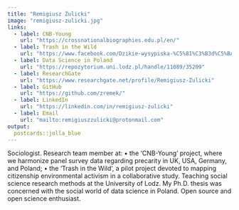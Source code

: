 ```yaml
---
title: "Remigiusz Żulicki"
image: "remigiusz-zulicki.jpg"
links:
  - label: CNB-Young
    url: "https://crossnationalbiographies.edu.pl/en/"
  - label: Trash in the Wild
    url: "https://www.facebook.com/Dzikie-wysypiska-%C5%81%C3%B3d%C5%BA-107375974855911"
  - label: Data Science in Poland
    url: "https://repozytorium.uni.lodz.pl/handle/11089/35209" 
  - label: ResearchGate
    url: "https://www.researchgate.net/profile/Remigiusz-Zulicki"
  - label: GitHub
    url: "https://github.com/zremek/"
  - label: LinkedIn
    url: "https://linkedin.com/in/remigiusz-zulicki"
  - label: Email
    url: "mailto:remigiuszzulicki@protonmail.com"
output:
  postcards::jolla_blue
---
```

 
Sociologist. Research team member at: • the 'CNB-Young' project, where we harmonize panel survey data regarding precarity in UK, USA, Germany, and Poland; • the 'Trash in the Wild', a pilot project devoted to mapping citizenship environmental activism in a collaborative study. Teaching social science research methods at the University of Lodz. My Ph.D. thesis was concerned with the social world of data science in Poland. Open source and open science enthusiast.
